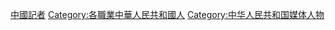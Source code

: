 [[Category:中國記者|]]
[[Category:各職業中華人民共和國人|Category:各職業中華人民共和國人]]
[[Category:中华人民共和国媒体人物|Category:中华人民共和国媒体人物]]